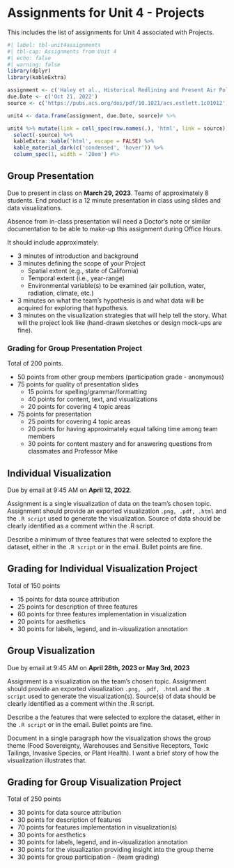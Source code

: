 # Assignments for Unit 4 - Projects {#sec-assignment4}

::: {.callout-note appearance="simple"}
This includes the list of assignments for Unit 4 associated with Projects.
:::

```r
#| label: tbl-unit4assignments
#| tbl-cap: Assignments from Unit 4
#| echo: false
#| warning: false
library(dplyr)
library(kableExtra)

assignment <- c('Haley et al., Historical Redlining and Present Air Pollution in US Cities')
due.Date <- c('Oct 21, 2022')
source <- c('https://pubs.acs.org/doi/pdf/10.1021/acs.estlett.1c01012')

unit4 <- data.frame(assignment, due.Date, source)# %>% 

unit4 %>% mutate(link = cell_spec(row.names(.), 'html', link = source)) %>% 
  select(-source) %>% 
  kableExtra::kable('html', escape = FALSE) %>% 
  kable_material_dark(c('condensed', 'hover')) %>% 
  column_spec(1, width = '20em') #%>

```

## Group Presentation 

Due to present in class on **March 29, 2023**. Teams of approximately 8 students. End product is a 12 minute presentation in class using slides and data visualizations. 

::: {.callout-note appearance="warning"}
Absence from in-class presentation will need a Doctor's note or similar documentation to be able to make-up this assignment during Office Hours.
:::

It should include approximately:

- 3 minutes of introduction and background
- 3 minutes defining the scope of your Project
  * Spatial extent (e.g., state of California)
  * Temporal extent (i.e., year-range)
  * Environmental variable(s) to be examined (air pollution, water, radiation, climate, etc.)
- 3 minutes on what the team's hypothesis is and what data will be acquired for exploring that hypothesis.
- 3 minutes on the visualization strategies that will help tell the story. What will the project look like (hand-drawn sketches or design mock-ups are fine).  

### Grading for Group Presentation Project

Total of 200 points.  

* 50 points from other group members (participation grade - anonymous)
* 75 points for quality of presentation slides
  - 15 points for spelling/grammar/formatting
  - 40 points for content, text, and visualizations
  - 20 points for covering 4 topic areas
* 75 points for presentation 
  - 25 points for covering 4 topic areas
  - 20 points for having approximately equal talking time among team members
  - 30 points for content mastery and for answering questions from classmates and Professor Mike

## Individual Visualization

Due by email at 9:45 AM on **April 12, 2022**.  

Assignment is a single visualization of data on the team's chosen topic. Assignment should provide an exported visualization `.png, .pdf, .html` and the `.R script` used to generate the visualization. Source of data should be clearly identified as a comment within the .R script.  

Describe a minimum of three features that were selected to explore the dataset, either in the `.R script` or in the email.  Bullet points are fine.  

## Grading for Individual Visualization Project

Total of 150 points

* 15 points for data source attribution 
* 25 points for description of three features
* 60 points for three features implementation in visualization
* 20 points for aesthetics
* 30 points for labels, legend, and in-visualization annotation 

## Group Visualization

Due by email at 9:45 AM on **April 28th, 2023 or May 3rd, 2023**

Assignment is a visualization on the team's chosen topic. Assignment should provide an exported visualization `.png, .pdf, .html` and the `.R script` used to generate the visualization(s). Source(s) of data should be clearly identified as a comment within the .R script.  

Describe a the features that were selected to explore the dataset, either in the `.R script` or in the email. Bullet points are fine.   

Document in a single paragraph how the visualization shows the group theme (Food Sovereignty, Warehouses and Sensitive Receptors, Toxic Tailings, Invasive Species, or Plant Health). I want a brief story of how the visualization illustrates that. 

## Grading for Group Visualization Project

Total of 250 points

* 30 points for data source attribution 
* 30 points for description of features
* 70 points for features implementation in visualization(s)
* 30 points for aesthetics
* 30 points for labels, legend, and in-visualization annotation 
* 30 points for the visualization providing insight into the group theme
* 30 points for group participation - (team grading)
